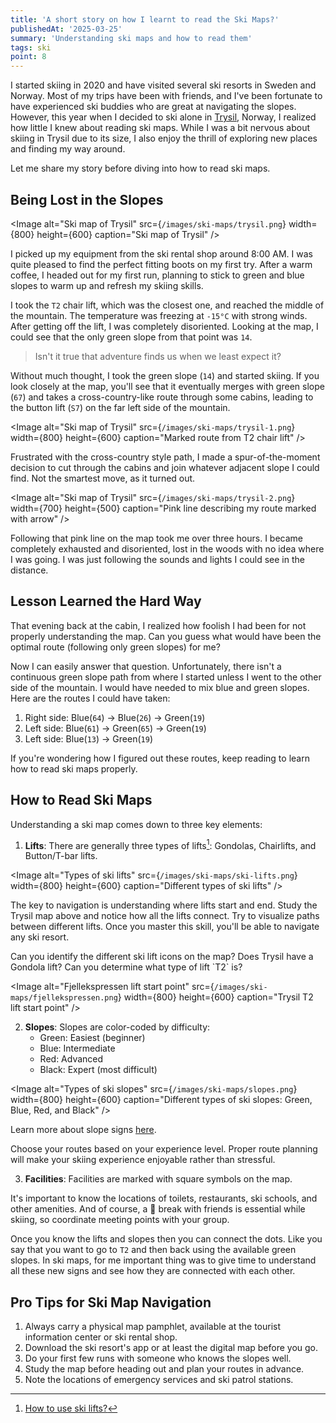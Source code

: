 ```yaml
---
title: 'A short story on how I learnt to read the Ski Maps?'
publishedAt: '2025-03-25'
summary: 'Understanding ski maps and how to read them'
tags: ski
point: 8
---
```


I started skiing in 2020 and have visited several ski resorts in Sweden and Norway. Most of my trips have been with friends, and I've been fortunate to have experienced ski buddies who are great at navigating the slopes. However, this year when I decided to ski alone in [Trysil](https://www.trysil.com/en/), Norway, I realized how little I knew about reading ski maps. While I was a bit nervous about skiing in Trysil due to its size, I also enjoy the thrill of exploring new places and finding my way around.

Let me share my story before diving into how to read ski maps.

## Being Lost in the Slopes
<Image
  alt="Ski map of Trysil"
  src={`/images/ski-maps/trysil.png`}
  width={800}
  height={600}
  caption="Ski map of Trysil"
/>

I picked up my equipment from the ski rental shop around 8:00 AM. I was quite pleased to find the perfect fitting boots on my first try. After a warm coffee, I headed out for my first run, planning to stick to green and blue slopes to warm up and refresh my skiing skills.

I took the `T2` chair lift, which was the closest one, and reached the middle of the mountain. The temperature was freezing at `-15°C` with strong winds. After getting off the lift, I was completely disoriented. Looking at the map, I could see that the only green slope from that point was `14`.

> Isn't it true that adventure finds us when we least expect it?

Without much thought, I took the green slope (`14`) and started skiing. If you look closely at the map, you'll see that it eventually merges with green slope (`67`) and takes a cross-country-like route through some cabins, leading to the button lift (`S7`) on the far left side of the mountain.

<Image
  alt="Ski map of Trysil"
  src={`/images/ski-maps/trysil-1.png`}
  width={800}
  height={600}
  caption="Marked route from T2 chair lift"
/>

Frustrated with the cross-country style path, I made a spur-of-the-moment decision to cut through the cabins and join whatever adjacent slope I could find. Not the smartest move, as it turned out.

<Image
  alt="Ski map of Trysil"
  src={`/images/ski-maps/trysil-2.png`}
  width={700}
  height={500}
  caption="Pink line describing my route marked with arrow"
/>

Following that pink line on the map took me over three hours. I became completely exhausted and disoriented, lost in the woods with no idea where I was going. I was just following the sounds and lights I could see in the distance.

## Lesson Learned the Hard Way

That evening back at the cabin, I realized how foolish I had been for not properly understanding the map. Can you guess what would have been the optimal route (following only green slopes) for me?

Now I can easily answer that question. Unfortunately, there isn't a continuous green slope path from where I started unless I went to the other side of the mountain. I would have needed to mix blue and green slopes. Here are the routes I could have taken:

1. Right side: Blue(`64`) → Blue(`26`) → Green(`19`)
2. Left side: Blue(`61`) → Green(`65`) → Green(`19`)
3. Left side: Blue(`13`) → Green(`19`)

If you're wondering how I figured out these routes, keep reading to learn how to read ski maps properly.

## How to Read Ski Maps
Understanding a ski map comes down to three key elements:

1. **Lifts**: There are generally three types of lifts[^1]: Gondolas, Chairlifts, and Button/T-bar lifts.  

<Image
  alt="Types of ski lifts"
  src={`/images/ski-maps/ski-lifts.png`}
  width={800}
  height={600}
  caption="Different types of ski lifts"
/>

The key to navigation is understanding where lifts start and end. Study the Trysil map above and notice how all the lifts connect. Try to visualize paths between different lifts. Once you master this skill, you'll be able to navigate any ski resort.

<Callout emoji="⁉️">
  Can you identify the different ski lift icons on the map? Does Trysil have a Gondola lift? Can you determine what type of lift `T2` is?
</Callout>

<Image
  alt="Fjellekspressen lift start point"
  src={`/images/ski-maps/fjellekspressen.png`}
  width={800}
  height={600}
  caption="Trysil T2 lift start point"
/>

2. **Slopes**: Slopes are color-coded by difficulty:
   - Green: Easiest (beginner)
   - Blue: Intermediate
   - Red: Advanced
   - Black: Expert (most difficult)

<Image
  alt="Types of ski slopes"
  src={`/images/ski-maps/slopes.png`}
  width={800}
  height={600}
  caption="Different types of ski slopes: Green, Blue, Red, and Black"
/>

Learn more about slope signs [here](https://outdoormaster.com/blogs/om-blog/ski-trail-signs).

Choose your routes based on your experience level. Proper route planning will make your skiing experience enjoyable rather than stressful.

3. **Facilities**: Facilities are marked with square symbols on the map.

It's important to know the locations of toilets, restaurants, ski schools, and other amenities. And of course, a 🍻 break with friends is essential while skiing, so coordinate meeting points with your group.

Once you know the lifts and slopes then you can connect the dots. Like you say that you want to go to `T2` and then back using the available green slopes. In ski maps, for me important thing was to give time to understand all these new signs and see how they are connected with each other. 

## Pro Tips for Ski Map Navigation
1. Always carry a physical map pamphlet, available at the tourist information center or ski rental shop.
2. Download the ski resort's app or at least the digital map before you go.
3. Do your first few runs with someone who knows the slopes well.
4. Study the map before heading out and plan your routes in advance.
5. Note the locations of emergency services and ski patrol stations.

[^1]:[How to use ski lifts?](https://newtoski.com/how-to-use-ski-lifts/)
[^2]:[Ski trails signs](https://outdoormaster.com/blogs/om-blog/ski-trail-signs)
